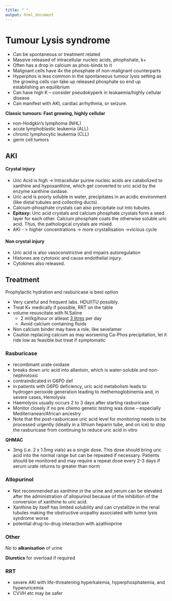 ---
title: " "
output: html_document
---

# Tumour Lysis syndrome

-   Can be spontaneous or treatment related
-   Massive released of intracellular nucleic acids, phophshate, k+
-   Often has a drop in calcium as phos-binds to it
-   Malignant cells have 4x the phosphate of non-malignant counterparts
-   Hyperphos is less common in the spontaneous tumour lysis setting as the growing cells can take up released phosphate so end up establishing an equilibrium
-   Can have high K – consider pseudokyperk in leukaemia/highly cellular disease
-   Can manifest with AKI, cardiac arrhythmia, or seizure.

**Classic tumours: Fast growing, highly cellular**

-   non-Hodgkin’s lymphoma (NHL)
-   acute lymphoblastic leukemia (ALL)
-   chronic lymphocytic leukemia (CLL)
-   germ cell tumors

## AKI

#### Crystal injury

-   Uric Acid is high -> Intracellular purine nucleic acids are catabolized to xanthine and hypoxanthine, which get converted to uric acid by the enzyme xanthine oxidase.
-   Uric acid is poorly soluble in water, precipitates in an acidic environment (like distal tubules and collecting ducts).
-   Calcium-phosphate crystals can also precipitate out into tubules.
-   **Epitaxy:** Uric acid crystals and calcium phosphate crystals form a seed layer for each other. Calcium phosphate coats the otherwise soluble uric acid. Thus, the pathological crystals are mixed.
-   AKI - \> higher concentrations -\> more crystallisation -\>vicious cycle

#### Non crystal injury

-   Uric acid is also vasoconstrictive and impairs autoregulation
-   Histones are cytotoxic and cause endothelial injury.
-   Cytokines also released.

## Treatment

Prophylactic hydration and rasburicase is best option

-   Very careful and frequent labs. HDU/ITU possibly.
-   Treat K+ medically if possible, RRT on the table
-   volume resuscitate with N.Saline
    -   2 ml/kg/hour or atleast [3 litres](https://www.karger.com/Article/FullText/509934) per day
    -   Avoid calcium containing fluids
-   Non calcium binder may have a role, like sevelamer
-   Caution replacing calcium as may worsening Ca-Phos precipitation, let it ride low as feasible but treat if symptomatic

### Rasburicase

-   recombinant urate oxidase
-   breaks down uric acid into allantoin, which is water-soluble and non-nephrotoxic
-   contraindicated in G6PD def
-   in patients with G6PD deficiency, uric acid metabolism leads to hydrogen peroxide generation leading to methemoglobinemia and, in severe cases, Hemolysis 
-   Haemolysis usually occurs 2 to 3 days after starting rasburicase
-   Monitor closely if no pre chemo genetic testing was done – especially Mediterranean/African ancestry
-   Note that the post-rasburicase uric acid level for monitoring needs to be processed urgently (ideally in a lithium heparin tube, and on ice) to stop the rasburicase from continuing to reduce uric acid in vitro

**QHMAC**

-   3mg (i.e. 2 x 1.5mg vials) as a single dose. This dose should bring uric acid into the normal range but can be repeated if necessary. Patients should be monitored and may require a repeat dose every 2-3 days if serum urate returns to greater than norm

### Allopurinol

-   Not recommended as xanthine in the urine and serum can be elevated after the administration of allopurinol because of the inhibition of the conversion of xanthine to uric acid.
-   Xanthine by itself has limited solubility and can crystallize in the renal tubules making the obstructive uropathy associated with tumor lysis syndrome worse
-   potential drug-to-drug interaction with azathioprine

### Other



No to **alkanisation** of urine

**Diuretics** for overload if required

### RRT

-   severe AKI with life-threatening hyperkalemia, hyperphosphatemia, and hyperuricemia
-   CVVH etc may be safer
